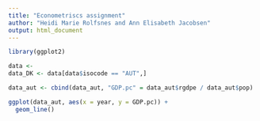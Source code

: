 ```yaml
---
title: "Econometriscs assignment"
author: "Heidi Marie Rolfsnes and Ann Elisabeth Jacobsen"
output: html_document
---
```


```r
library(ggplot2)

data <- 
data_DK <- data[data$isocode == "AUT",]

data_aut <- cbind(data_aut, "GDP.pc" = data_aut$rgdpe / data_aut$pop)

ggplot(data_aut, aes(x = year, y = GDP.pc)) +
  geom_line()
```
